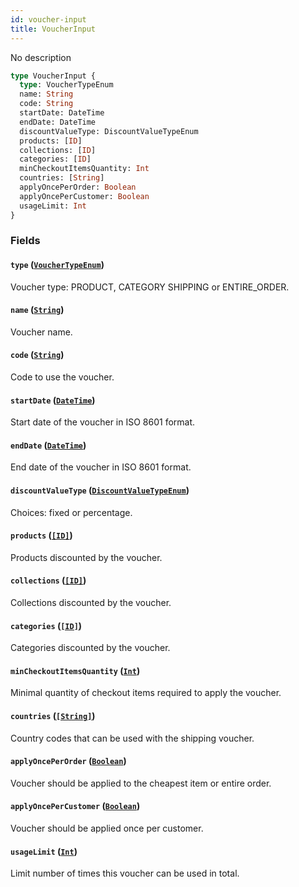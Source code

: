 ```yaml
---
id: voucher-input
title: VoucherInput
---
```


No description

```graphql
type VoucherInput {
  type: VoucherTypeEnum
  name: String
  code: String
  startDate: DateTime
  endDate: DateTime
  discountValueType: DiscountValueTypeEnum
  products: [ID]
  collections: [ID]
  categories: [ID]
  minCheckoutItemsQuantity: Int
  countries: [String]
  applyOncePerOrder: Boolean
  applyOncePerCustomer: Boolean
  usageLimit: Int
}
```

### Fields

#### `type` ([`VoucherTypeEnum`](/api-reference/enums/voucher-type-enum.mdx))

Voucher type: PRODUCT, CATEGORY SHIPPING or ENTIRE_ORDER.

#### `name` ([`String`](/api-reference/scalars/string.mdx))

Voucher name.

#### `code` ([`String`](/api-reference/scalars/string.mdx))

Code to use the voucher.

#### `startDate` ([`DateTime`](/api-reference/scalars/date-time.mdx))

Start date of the voucher in ISO 8601 format.

#### `endDate` ([`DateTime`](/api-reference/scalars/date-time.mdx))

End date of the voucher in ISO 8601 format.

#### `discountValueType` ([`DiscountValueTypeEnum`](/api-reference/enums/discount-value-type-enum.mdx))

Choices: fixed or percentage.

#### `products` ([`[ID]`](/api-reference/scalars/id.mdx))

Products discounted by the voucher.

#### `collections` ([`[ID]`](/api-reference/scalars/id.mdx))

Collections discounted by the voucher.

#### `categories` ([`[ID]`](/api-reference/scalars/id.mdx))

Categories discounted by the voucher.

#### `minCheckoutItemsQuantity` ([`Int`](/api-reference/scalars/int.mdx))

Minimal quantity of checkout items required to apply the voucher.

#### `countries` ([`[String]`](/api-reference/scalars/string.mdx))

Country codes that can be used with the shipping voucher.

#### `applyOncePerOrder` ([`Boolean`](/api-reference/scalars/boolean.mdx))

Voucher should be applied to the cheapest item or entire order.

#### `applyOncePerCustomer` ([`Boolean`](/api-reference/scalars/boolean.mdx))

Voucher should be applied once per customer.

#### `usageLimit` ([`Int`](/api-reference/scalars/int.mdx))

Limit number of times this voucher can be used in total.
